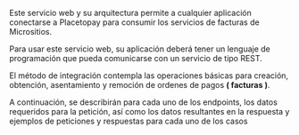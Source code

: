 
<HeroPattern />

Este servicio web y su arquitectura permite a cualquier aplicación conectarse a Placetopay para consumir los servicios de facturas de Micrositios.

Para usar este servicio web, su aplicación deberá tener un lenguaje de programación que pueda comunicarse con un servicio de tipo REST.

El método de integración contempla las operaciones básicas para creación, obtención, asentamiento y remoción de ordenes de pagos **( facturas )**.

A continuación, se describirán para cada uno de los endpoints, los datos requeridos para la petición, así como los datos resultantes en la respuesta y ejemplos de peticiones y respuestas para cada uno de los casos